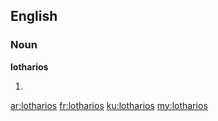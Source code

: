 ==English==

===Noun===
'''lotharios'''

# {{plural of|lothario}}

[[ar:lotharios]]
[[fr:lotharios]]
[[ku:lotharios]]
[[my:lotharios]]